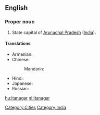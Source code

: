 ==English==
{{wikipedia}}

===Proper noun===
{{en-proper-noun}}

# State capital of [[Arunachal Pradesh]] ([[India]]).

====Translations====
{{trans-top|capital of Arunachal Pradesh}}
* Armenian: {{t|hy|Իտանագար|tr=Itanagar|sc=Armn}}
* Chinese:
*: Mandarin: {{t|cmn|伊塔那噶|tr=Yītǎnàgá|sc=Hani}}
{{trans-mid}}
* Hindi: {{t|hi|ईटानगर|tr=īṭānagar|xs=Hindi}}
* Japanese: {{t|ja|イーターナガル|tr=Īdānagaru}}
* Russian: {{t|ru|Итанагар|m|tr=Itanagár}}
{{trans-bottom}}

[[Category:Cities]]
[[Category:India]]

[[hu:Itanagar]]
[[nl:Itanagar]]